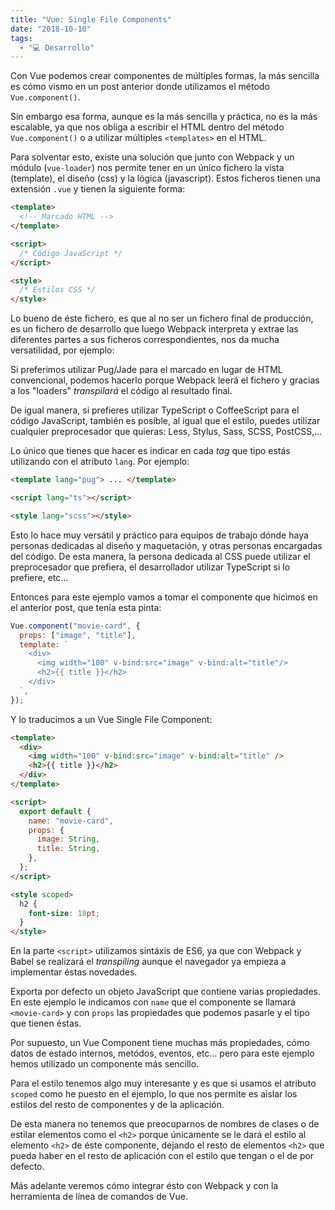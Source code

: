 ```yaml
---
title: "Vue: Single File Components"
date: "2018-10-10"
tags:
  - "💻 Desarrollo"
---
```


Con Vue podemos crear componentes de múltiples formas, la más sencilla es cómo vismo en un post anterior donde utilizamos el método `Vue.component()`.

Sin embargo esa forma, aunque es la más sencilla y práctica, no es la más escalable, ya que nos obliga a escribir el HTML dentro del método `Vue.component()` o a utilizar múltiples `<templates>` en el HTML.

<YouTube videoId="b0ozkpDiplU" />

Para solventar esto, existe una solución que junto con Webpack y un módulo (`vue-loader`) nos permite tener en un único fichero la vista (template), el diseño (css) y la lógica (javascript). Estos ficheros tienen una extensión `.vue` y tienen la siguiente forma:

```html
<template>
  <!-- Marcado HTML -->
</template>

<script>
  /* Código JavaScript */
</script>

<style>
  /* Estilos CSS */
</style>
```

Lo bueno de éste fichero, es que al no ser un fichero final de producción, es un fichero de desarrollo que luego Webpack interpreta y extrae las diferentes partes a sus ficheros correspondientes, nos da mucha versatilidad, por ejemplo:

Si preferimos utilizar Pug/Jade para el marcado en lugar de HTML convencional, podemos hacerlo porque Webpack leerá el fichero y gracias a los "loaders" _transpilará_ el código al resultado final.

De igual manera, si prefieres utilizar TypeScript o CoffeeScript para el código JavaScript, también es posible, al igual que el estilo, puedes utilizar cualquier preprocesador que quieras: Less, Stylus, Sass, SCSS, PostCSS,...

Lo único que tienes que hacer es indicar en cada _tag_ que tipo estás utilizando con el atributo `lang`. Por ejemplo:

```html
<template lang="pug"> ... </template>

<script lang="ts"></script>

<style lang="scss"></style>
```

Esto lo hace muy versátil y práctico para equipos de trabajo dónde haya personas dedicadas al diseño y maquetación, y otras personas encargadas del código. De esta manera, la persona dedicada al CSS puede utilizar el preprocesador que prefiera, el desarrollador utilizar TypeScript si lo prefiere, etc...

Entonces para este ejemplo vamos a tomar el componente que hicimos en el anterior post, que tenía esta pinta:

```javascript
Vue.component("movie-card", {
  props: ["image", "title"],
  template: `
    <div>
      <img width="100" v-bind:src="image" v-bind:alt="title"/>
      <h2>{{ title }}</h2>  
    </div>
  `,
});
```

Y lo traducimos a un Vue Single File Component:

```html
<template>
  <div>
    <img width="100" v-bind:src="image" v-bind:alt="title" />
    <h2>{{ title }}</h2>
  </div>
</template>

<script>
  export default {
    name: "movie-card",
    props: {
      image: String,
      title: String,
    },
  };
</script>

<style scoped>
  h2 {
    font-size: 18pt;
  }
</style>
```

En la parte `<script>` utilizamos sintáxis de ES6, ya que con Webpack y Babel se realizará el _transpiling_ aunque el navegador ya empieza a implementar éstas novedades.

Exporta por defecto un objeto JavaScript que contiene varias propiedades. En este ejemplo le indicamos con `name` que el componente se llamará `<movie-card>` y con `props` las propiedades que podemos pasarle y el tipo que tienen éstas.

Por supuesto, un Vue Component tiene muchas más propiedades, cómo datos de estado internos, metódos, eventos, etc... pero para este ejemplo hemos utilizado un componente más sencillo.

Para el estilo tenemos algo muy interesante y es que si usamos el atributo `scoped` como he puesto en el ejemplo, lo que nos permite es aislar los estilos del resto de componentes y de la aplicación.

De esta manera no tenemos que preocuparnos de nombres de clases o de estilar elementos como el `<h2>` porque únicamente se le dará el estilo al elemento `<h2>` de éste componente, dejando el resto de elementos `<h2>` que pueda haber en el resto de aplicación con el estilo que tengan o el de por defecto.

Más adelante veremos cómo integrar ésto con Webpack y con la herramienta de línea de comandos de Vue.
